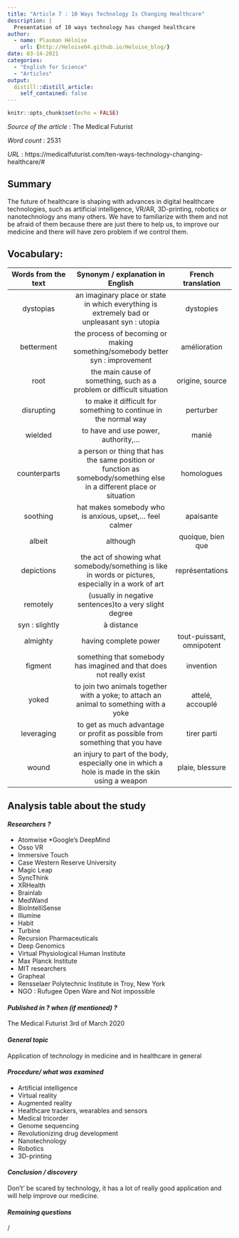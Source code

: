 ```yaml
---
title: "Article 7 : 10 Ways Technology Is Changing Healthcare"
description: |
  Presentation of 10 ways technology has changed healthcare
author:
  - name: Plasman Héloïse
    url: {http://Heloise04.github.io/Heloise_blog/}
date: 03-14-2021
categories:
  - "English for Science"
  - "Articles"
output:
  distill::distill_article:
    self_contained: false
---
```


```r
knitr::opts_chunk$set(echo = FALSE)
```

_Source of the article_ : The Medical Futurist

_Word count_ : 2531

_URL_ : https://medicalfuturist.com/ten-ways-technology-changing-healthcare/#

## Summary 
The future of healthcare is shaping with advances in digital healthcare technologies, such as artificial intelligence, VR/AR, 3D-printing, robotics or nanotechnology ans many others. We have to familiarize with them and not be afraid of them because there are just there to help us, to improve our medicine and there will have zero problem if we control them. 


## Vocabulary: 

| Words from the text 	| Synonym / explanation in English 	| French translation |
|:-------------------:	|:--------------------------------:	|:----------------:	|
|dystopias|an imaginary place or state in which everything is extremely bad or unpleasant syn : utopia|dystopies|
|betterment|the process of becoming or making something/somebody better syn : improvement|amélioration|
|root|the main cause of something, such as a problem or difficult situation|origine, source|
|disrupting|to make it difficult for something to continue in the normal way|perturber|
|wielded|to have and use power, authority,…|manié|
|counterparts|a person or thing that has the same position or function as somebody/something else in a different place or situation|homologues|
|soothing|hat makes somebody who is anxious, upset,... feel calmer|apaisante|
|albeit|although|quoique, bien que|
|depictions|the act of showing what somebody/something is like in words or pictures, especially in a work of art|représentations|
|remotely|(usually in negative sentences)to a very slight degree
syn : slightly|à distance|
|almighty|having complete power|tout-puissant, omnipotent|
|figment|something that somebody has imagined and that does not really exist|invention|
|yoked|to join two animals together with a yoke; to attach an animal to something with a yoke|attelé, accouplé|
|leveraging|to get as much advantage or profit as possible from something that you have|tirer parti|
|wound|an injury to part of the body, especially one in which a hole is made in the skin using a weapon|plaie, blessure|


## Analysis table about the study

#### *Researchers ?*

* Atomwise 
*Google’s DeepMind
* Osso VR
* Immersive Touch
* Case Western Reserve University
* Magic Leap
* SyncThink
* XRHealth
* Brainlab
* MedWand
* BioIntelliSense
* Illumine 
* Habit 
* Turbine
* Recursion Pharmaceuticals
* Deep Genomics
* Virtual Physiological Human Institute
* Max Planck Institute
* MIT researchers
* Grapheal 
* Rensselaer Polytechnic Institute in Troy, New York
* NGO : Rufugee Open Ware and Not impossible

#### *Published in ? when (if mentioned) ?*

The Medical Futurist
3rd of March 2020


#### *General topic*

Application of technology in medicine and in healthcare in general

#### *Procedure/ what was examined* 

* Artificial intelligence
* Virtual reality
* Augmented reality
* Healthcare trackers, wearables and sensors
* Medical tricorder
* Genome sequencing
* Revolutionizing drug development 
* Nanotechnology
* Robotics
* 3D-printing

#### *Conclusion / discovery* 

Don’t’ be scared by technology, it has a lot of really good application and will help improve our medicine. 

#### *Remaining questions*

/
